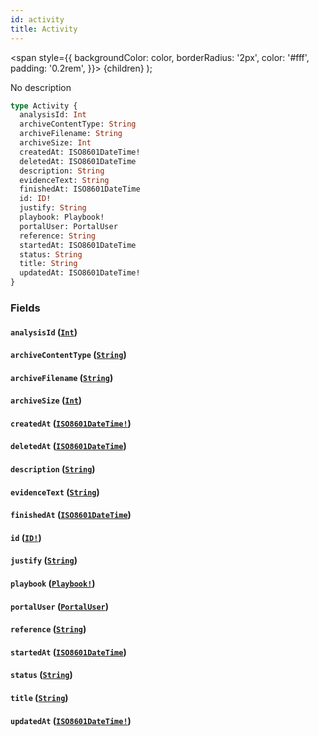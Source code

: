 ```yaml
---
id: activity
title: Activity
---
```


<span
style={{
      backgroundColor: color,
      borderRadius: '2px',
      color: '#fff',
      padding: '0.2rem',
    }}>
{children}
</span>
);

No description

```graphql
type Activity {
  analysisId: Int
  archiveContentType: String
  archiveFilename: String
  archiveSize: Int
  createdAt: ISO8601DateTime!
  deletedAt: ISO8601DateTime
  description: String
  evidenceText: String
  finishedAt: ISO8601DateTime
  id: ID!
  justify: String
  playbook: Playbook!
  portalUser: PortalUser
  reference: String
  startedAt: ISO8601DateTime
  status: String
  title: String
  updatedAt: ISO8601DateTime!
}
```

### Fields

#### `analysisId` ([`Int`](/api/scalars/int))

#### `archiveContentType` ([`String`](/api/scalars/string))

#### `archiveFilename` ([`String`](/api/scalars/string))

#### `archiveSize` ([`Int`](/api/scalars/int))

#### `createdAt` ([`ISO8601DateTime!`](/api/scalars/iso-8601-date-time))

#### `deletedAt` ([`ISO8601DateTime`](/api/scalars/iso-8601-date-time))

#### `description` ([`String`](/api/scalars/string))

#### `evidenceText` ([`String`](/api/scalars/string))

#### `finishedAt` ([`ISO8601DateTime`](/api/scalars/iso-8601-date-time))

#### `id` ([`ID!`](/api/scalars/id))

#### `justify` ([`String`](/api/scalars/string))

#### `playbook` ([`Playbook!`](/api/objects/playbook))

#### `portalUser` ([`PortalUser`](/api/objects/portal-user))

#### `reference` ([`String`](/api/scalars/string))

#### `startedAt` ([`ISO8601DateTime`](/api/scalars/iso-8601-date-time))

#### `status` ([`String`](/api/scalars/string))

#### `title` ([`String`](/api/scalars/string))

#### `updatedAt` ([`ISO8601DateTime!`](/api/scalars/iso-8601-date-time))
